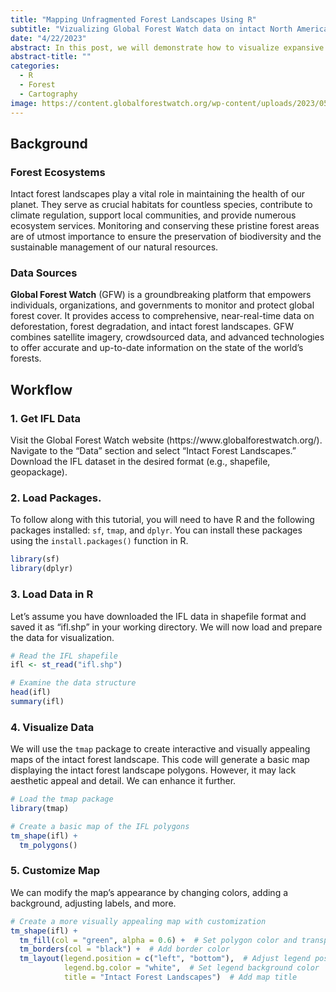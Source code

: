 ```yaml
---
title: "Mapping Unfragmented Forest Landscapes Using R"
subtitle: "Vizualizing Global Forest Watch data on intact North American forests over time."
date: "4/22/2023"
abstract: In this post, we will demonstrate how to visualize expansive amounts of geographic data using R. We will use example data from Global Forest Watch, which focuses on North America's landscapes that have intact forests large enough to preserve all native biodiversity.
abstract-title: ""
categories:
  - R
  - Forest
  - Cartography
image: https://content.globalforestwatch.org/wp-content/uploads/2023/05/model_output_4km_aggregation_tcd30_model_v1.2.3_20230407_for_pres_with_legend__net_flux-2048x968.jpg
---
```



## Background

### Forest Ecosystems

Intact forest landscapes play a vital role in maintaining the health of our planet. They serve as crucial habitats for countless species, contribute to climate regulation, support local communities, and provide numerous ecosystem services. Monitoring and conserving these pristine forest areas are of utmost importance to ensure the preservation of biodiversity and the sustainable management of our natural resources.

### Data Sources

**Global Forest Watch** (GFW) is a groundbreaking platform that empowers individuals, organizations, and governments to monitor and protect global forest cover. It provides access to comprehensive, near-real-time data on deforestation, forest degradation, and intact forest landscapes. GFW combines satellite imagery, crowdsourced data, and advanced technologies to offer accurate and up-to-date information on the state of the world's forests.


## Workflow

### 1. Get IFL Data

Visit the Global Forest Watch website (https://www.globalforestwatch.org/). Navigate to the "Data" section and select "Intact Forest Landscapes." Download the IFL dataset in the desired format (e.g., shapefile, geopackage).

### 2. Load Packages.

To follow along with this tutorial, you will need to have R and the following packages installed: `sf`, `tmap`, and `dplyr`. You can install these packages using the `install.packages()` function in R.

``` r
library(sf)
library(dplyr)
```

### 3. Load Data in R

Let's assume you have downloaded the IFL data in shapefile format and saved it as "ifl.shp" in your working directory. We will now load and prepare the data for visualization.

``` r
# Read the IFL shapefile
ifl <- st_read("ifl.shp")

# Examine the data structure
head(ifl)
summary(ifl)
```

### 4. Visualize Data

We will use the `tmap` package to create interactive and visually appealing maps of the intact forest landscape. This code will generate a basic map displaying the intact forest landscape polygons. However, it may lack aesthetic appeal and detail. We can enhance it further.

``` r
# Load the tmap package
library(tmap)

# Create a basic map of the IFL polygons
tm_shape(ifl) +
  tm_polygons()
```

### 5. Customize Map

We can modify the map's appearance by changing colors, adding a background, adjusting labels, and more.

``` r
# Create a more visually appealing map with customization
tm_shape(ifl) +
  tm_fill(col = "green", alpha = 0.6) +  # Set polygon color and transparency
  tm_borders(col = "black") +  # Add border color
  tm_layout(legend.position = c("left", "bottom"),  # Adjust legend position
            legend.bg.color = "white",  # Set legend background color
            title = "Intact Forest Landscapes")  # Add map title
```


